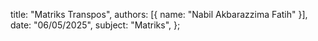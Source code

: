   title: "Matriks Transpos",
  authors: [{ name: "Nabil Akbarazzima Fatih" }],
  date: "06/05/2025",
  subject: "Matriks",
};

